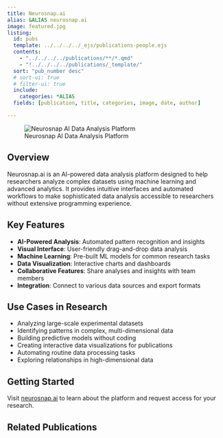 ```yaml
---
title: Neurosnap.ai
alias: &ALIAS neurosnap.ai
image: featured.jpg
listing:
  id: pubs
  template: ../../../../_ejs/publications-people.ejs 
  contents: 
    - "../../../../publications/**/*.qmd"
    - "!../../../../publications/_template/"
  sort: "pub_number desc"
  # sort-ui: true
  # filter-ui: true
  include:
    categories: *ALIAS
  fields: [publication, title, categories, image, date, author]

---
```


![Neurosnap AI Data Analysis Platform](featured.jpg)

## Overview

Neurosnap.ai is an AI-powered data analysis platform designed to help researchers analyze complex datasets using machine learning and advanced analytics. It provides intuitive interfaces and automated workflows to make sophisticated data analysis accessible to researchers without extensive programming experience.

## Key Features

- **AI-Powered Analysis**: Automated pattern recognition and insights
- **Visual Interface**: User-friendly drag-and-drop data analysis
- **Machine Learning**: Pre-built ML models for common research tasks
- **Data Visualization**: Interactive charts and dashboards
- **Collaborative Features**: Share analyses and insights with team members
- **Integration**: Connect to various data sources and export formats

## Use Cases in Research

- Analyzing large-scale experimental datasets
- Identifying patterns in complex, multi-dimensional data
- Building predictive models without coding
- Creating interactive data visualizations for publications
- Automating routine data processing tasks
- Exploring relationships in high-dimensional data

## Getting Started

Visit [neurosnap.ai](https://www.neurosnap.ai) to learn about the platform and request access for your research.

## Related Publications

:::{#pubs}
:::